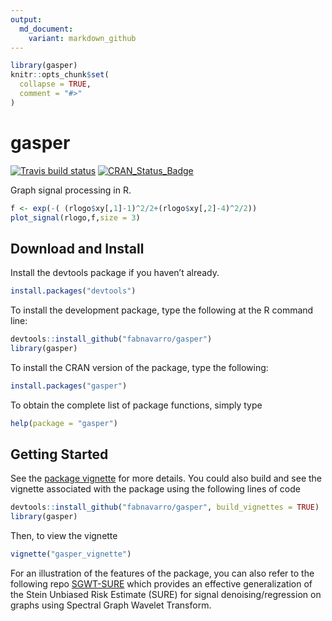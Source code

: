 ```yaml
---
output:
  md_document:
    variant: markdown_github
---
```

```r
library(gasper)
knitr::opts_chunk$set(
  collapse = TRUE,
  comment = "#>"
)
```
# gasper

[![Travis build status](https://travis-ci.org/fabnavarro/gasper.svg?branch=master)](https://travis-ci.org/fabnavarro/gasper)
[![CRAN_Status_Badge](http://www.r-pkg.org/badges/version/gasper)](http://cran.r-project.org/package=gasper)

Graph signal processing in R.
```r
f <- exp(-( (rlogo$xy[,1]-1)^2/2+(rlogo$xy[,2]-4)^2/2))
plot_signal(rlogo,f,size = 3)
```

## Download and Install

Install the devtools package if you haven't already.
```r
install.packages("devtools")
```

To install the development package, type the following at the R command line:
```r
devtools::install_github("fabnavarro/gasper")
library(gasper)
```

To install the CRAN version of the package, type the following:
```r
install.packages("gasper")
```


To obtain the complete list of package functions, simply type 
```r
help(package = "gasper")
```

## Getting Started

See the [package vignette](https://fnavarro.perso.math.cnrs.fr/rpackage/gasper_vignette.pdf) for more details.
You could also build and see the vignette associated with the package using the following lines of code
```r
devtools::install_github("fabnavarro/gasper", build_vignettes = TRUE)
library(gasper)
```

Then, to view the vignette
```r
vignette("gasper_vignette")
```

For an illustration of the features of the package, you can also refer to the following repo [SGWT-SURE](https://github.com/fabnavarro/SGWT-SURE) which provides an effective generalization of the Stein Unbiased Risk Estimate (SURE) for signal denoising/regression on graphs using Spectral Graph Wavelet Transform.

